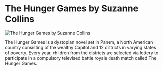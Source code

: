 # The Hunger Games by Suzanne Collins

![The Hunger Games by Suzanne Collins](/items/the-hunger-games-by-suzanne-collins.jpg)

The Hunger Games is a dystopian novel set in Panem, a North American country consisting of the wealthy Capitol and 12 districts in varying states of poverty. Every year, children from the districts are selected via lottery to participate in a compulsory televised battle royale death match called The Hunger Games.
